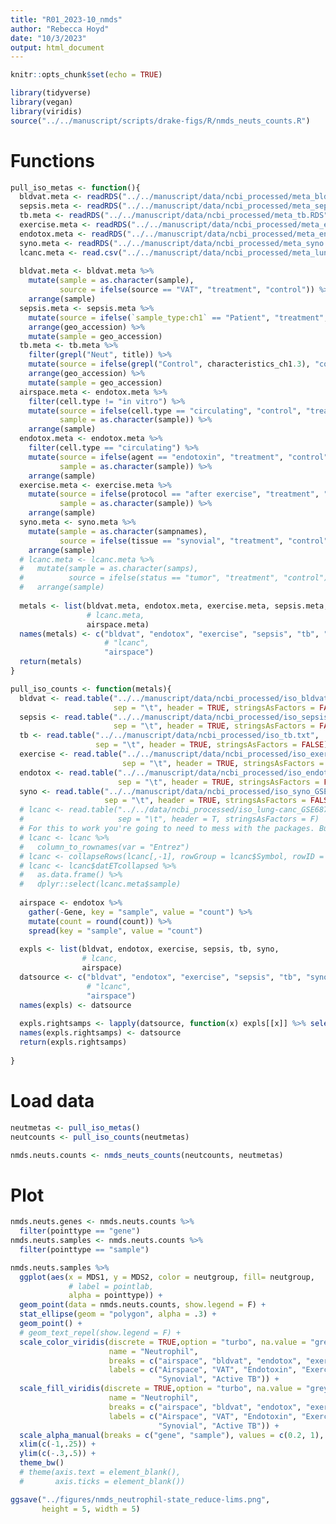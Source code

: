 ```yaml
---
title: "R01_2023-10_nmds"
author: "Rebecca Hoyd"
date: "10/3/2023"
output: html_document
---
```


```r
knitr::opts_chunk$set(echo = TRUE)

library(tidyverse)
library(vegan)
library(viridis)
source("../../manuscript/scripts/drake-figs/R/nmds_neuts_counts.R")
```

# Functions

```r
pull_iso_metas <- function(){
  bldvat.meta <- readRDS("../../manuscript/data/ncbi_processed/meta_bldvat.RDS")
  sepsis.meta <- readRDS("../../manuscript/data/ncbi_processed/meta_sepsis.RDS")
  tb.meta <- readRDS("../../manuscript/data/ncbi_processed/meta_tb.RDS")
  exercise.meta <- readRDS("../../manuscript/data/ncbi_processed/meta_exercise.RDS")
  endotox.meta <- readRDS("../../manuscript/data/ncbi_processed/meta_endotox.RDS")
  syno.meta <- readRDS("../../manuscript/data/ncbi_processed/meta_syno.RDS")
  lcanc.meta <- read.csv("../../manuscript/data/ncbi_processed/meta_lung-canc.csv", stringsAsFactors = F)
  
  bldvat.meta <- bldvat.meta %>%
    mutate(sample = as.character(sample),
           source = ifelse(source == "VAT", "treatment", "control")) %>%
    arrange(sample)
  sepsis.meta <- sepsis.meta %>%
    mutate(source = ifelse(`sample_type:ch1` == "Patient", "treatment", "control")) %>%
    arrange(geo_accession) %>%
    mutate(sample = geo_accession)
  tb.meta <- tb.meta %>%
    filter(grepl("Neut", title)) %>%
    mutate(source = ifelse(grepl("Control", characteristics_ch1.3), "control", "treatment")) %>% 
    arrange(geo_accession) %>%
    mutate(sample = geo_accession)
  airspace.meta <- endotox.meta %>%
    filter(cell.type != "in vitro") %>%
    mutate(source = ifelse(cell.type == "circulating", "control", "treatment"),
           sample = as.character(sample)) %>%
    arrange(sample)
  endotox.meta <- endotox.meta %>%
    filter(cell.type == "circulating") %>%
    mutate(source = ifelse(agent == "endotoxin", "treatment", "control"),
           sample = as.character(sample)) %>%
    arrange(sample)
  exercise.meta <- exercise.meta %>%
    mutate(source = ifelse(protocol == "after exercise", "treatment", "control"),
           sample = as.character(sample)) %>%
    arrange(sample)
  syno.meta <- syno.meta %>%
    mutate(sample = as.character(sampnames),
           source = ifelse(tissue == "synovial", "treatment", "control")) %>%
    arrange(sample)
  # lcanc.meta <- lcanc.meta %>%
  #   mutate(sample = as.character(samps),
  #          source = ifelse(status == "tumor", "treatment", "control")) %>%
  #   arrange(sample)
  
  metals <- list(bldvat.meta, endotox.meta, exercise.meta, sepsis.meta, tb.meta, syno.meta, 
                 # lcanc.meta,
                 airspace.meta)
  names(metals) <- c("bldvat", "endotox", "exercise", "sepsis", "tb", "syno",
                     # "lcanc", 
                     "airspace")
  return(metals)
}

pull_iso_counts <- function(metals){
  bldvat <- read.table("../../manuscript/data/ncbi_processed/iso_bldvat.txt", 
                       sep = "\t", header = TRUE, stringsAsFactors = FALSE)
  sepsis <- read.table("../../manuscript/data/ncbi_processed/iso_sepsis.txt",
                       sep = "\t", header = TRUE, stringsAsFactors = FALSE)
  tb <- read.table("../../manuscript/data/ncbi_processed/iso_tb.txt",
                   sep = "\t", header = TRUE, stringsAsFactors = FALSE)
  exercise <- read.table("../../manuscript/data/ncbi_processed/iso_exercise.txt",
                         sep = "\t", header = TRUE, stringsAsFactors = FALSE)
  endotox <- read.table("../../manuscript/data/ncbi_processed/iso_endotox.txt",
                        sep = "\t", header = TRUE, stringsAsFactors = FALSE)
  syno <- read.table("../../manuscript/data/ncbi_processed/iso_syno_GSE116899.txt",
                     sep = "\t", header = TRUE, stringsAsFactors = FALSE)
  # lcanc <- read.table("../../data/ncbi_processed/iso_lung-canc_GSE68795.txt", 
  #                     sep = "\t", header = T, stringsAsFactors = F)
  # For this to work you're going to need to mess with the packages. But we are excluding lcanc anyway.
  # lcanc <- lcanc %>%
  #   column_to_rownames(var = "Entrez")
  # lcanc <- collapseRows(lcanc[,-1], rowGroup = lcanc$Symbol, rowID = rownames(lcanc))
  # lcanc <- lcanc$datETcollapsed %>%
  #   as.data.frame() %>%
  #   dplyr::select(lcanc.meta$sample)
  
  airspace <- endotox %>%
    gather(-Gene, key = "sample", value = "count") %>%
    mutate(count = round(count)) %>%
    spread(key = "sample", value = "count")
  
  expls <- list(bldvat, endotox, exercise, sepsis, tb, syno,
                # lcanc,
                airspace)
  datsource <- c("bldvat", "endotox", "exercise", "sepsis", "tb", "syno", 
                 # "lcanc",
                 "airspace")
  names(expls) <- datsource
  
  expls.rightsamps <- lapply(datsource, function(x) expls[[x]] %>% select(c("Gene", metals[[x]]$sample)))
  names(expls.rightsamps) <- datsource
  return(expls.rightsamps)
  
}
```

# Load data

```r
neutmetas <- pull_iso_metas()
neutcounts <- pull_iso_counts(neutmetas)

nmds.neuts.counts <- nmds_neuts_counts(neutcounts, neutmetas)
```

# Plot

```r
nmds.neuts.genes <- nmds.neuts.counts %>%
  filter(pointtype == "gene")
nmds.neuts.samples <- nmds.neuts.counts %>%
  filter(pointtype == "sample")

nmds.neuts.samples %>%
  ggplot(aes(x = MDS1, y = MDS2, color = neutgroup, fill= neutgroup,
             # label = pointlab, 
             alpha = pointtype)) +
  geom_point(data = nmds.neuts.counts, show.legend = F) +
  stat_ellipse(geom = "polygon", alpha = .3) +
  geom_point() +
  # geom_text_repel(show.legend = F) +
  scale_color_viridis(discrete = TRUE,option = "turbo", na.value = "grey66",
                      name = "Neutrophil",
                      breaks = c("airspace", "bldvat", "endotox", "exercise", "sepsis", "syno", "tb"),
                      labels = c("Airspace", "VAT", "Endotoxin", "Exercise", "Sepsis", 
                                 "Synovial", "Active TB")) +
  scale_fill_viridis(discrete = TRUE,option = "turbo", na.value = "grey66",
                      name = "Neutrophil",
                      breaks = c("airspace", "bldvat", "endotox", "exercise", "sepsis", "syno", "tb"),
                      labels = c("Airspace", "VAT", "Endotoxin", "Exercise", "Sepsis", 
                                 "Synovial", "Active TB")) +
  scale_alpha_manual(breaks = c("gene", "sample"), values = c(0.2, 1), guide = FALSE)+
  xlim(c(-1,.25)) +
  ylim(c(-.3,.5)) +
  theme_bw() 
  # theme(axis.text = element_blank(),
  #       axis.ticks = element_blank()) 

ggsave("../figures/nmds_neutrophil-state_reduce-lims.png",
       height = 5, width = 5)
```


